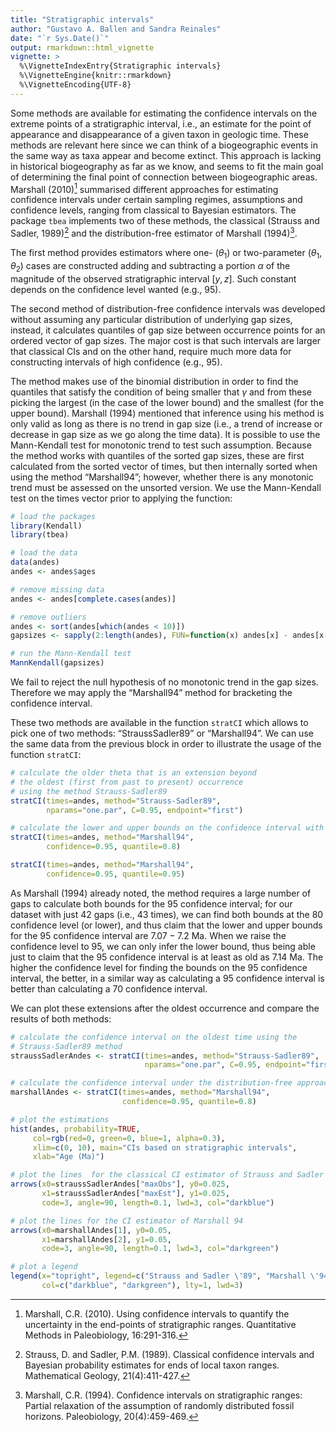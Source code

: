```yaml
---
title: "Stratigraphic intervals"
author: "Gustavo A. Ballen and Sandra Reinales"
date: "`r Sys.Date()`"
output: rmarkdown::html_vignette
vignette: >
  %\VignetteIndexEntry{Stratigraphic intervals}
  %\VignetteEngine{knitr::rmarkdown}
  %\VignetteEncoding{UTF-8}
---
```


Some methods are available for estimating the confidence intervals on the extreme points of a stratigraphic interval, i.e., an estimate for the point of appearance and disappearance of a given taxon in geologic time. These methods are relevant here since we can think of a biogeographic events in the same way as taxa appear and become extinct. This approach is lacking in historical biogeography as far as we know, and seems to fit the main goal of determining the final point of connection between biogeographic areas. Marshall (2010)^[Marshall, C.R. (2010). Using confidence intervals to quantify the uncertainty in the end-points of stratigraphic ranges. Quantitative Methods in Paleobiology, 16:291-316.] summarised different approaches for estimating confidence intervals under certain sampling regimes, assumptions and confidence levels, ranging from classical to Bayesian estimators. The package `tbea` implements two of these methods, the classical (Strauss and Sadler, 1989)^[Strauss, D. and Sadler, P.M. (1989). Classical confidence intervals and Bayesian probability estimates for ends of local taxon ranges. Mathematical Geology, 21(4):411-427.] and the distribution-free estimator of Marshall (1994)^[Marshall, C.R. (1994). Confidence intervals on stratigraphic ranges: Partial relaxation of the assumption of randomly distributed fossil horizons. Paleobiology, 20(4):459-469.].

The first method provides estimators where one- ($\theta_{1}$) or two-parameter ($\theta_{1}, \theta_{2}$) cases are constructed adding and subtracting a portion $\alpha$ of the magnitude of the observed stratigraphic interval $[y, z]$. Such constant depends on the confidence level wanted (e.g., $95%$).

The second method of distribution-free confidence intervals was developed without assuming any particular distribution of underlying gap sizes, instead, it calculates quantiles of gap size between occurrence points for an ordered vector of gap sizes. The major cost is that such intervals are larger that classical CIs and on the other hand, require much more data for constructing intervals of high confidence (e.g., $95%$).

The method makes use of the binomial distribution in order to find the quantiles that satisfy the condition of being smaller that $\gamma$ and from these picking the largest (in the case of the lower bound) and the smallest (for the upper bound). Marshall (1994) mentioned that inference using his method is only valid as long as there is no trend in gap size (i.e., a trend of increase or decrease in gap size as we go along the time data). It is possible to use the Mann-Kendall test for monotonic trend to test such assumption. Because the method works with quantiles of the sorted gap sizes, these are first calculated from the sorted vector of times, but then internally sorted when using the method "Marshall94"; however, whether there is any monotonic trend must be assessed on the unsorted version. We use the Mann-Kendall test on the times vector prior to applying the function:

```r
# load the packages
library(Kendall)
library(tbea)

# load the data
data(andes)
andes <- andes$ages

# remove missing data
andes <- andes[complete.cases(andes)]

# remove outliers
andes <- sort(andes[which(andes < 10)])
gapsizes <- sapply(2:length(andes), FUN=function(x) andes[x] - andes[x-1])

# run the Mann-Kendall test 
MannKendall(gapsizes)
```

We fail to reject the null hypothesis of no monotonic trend in the gap sizes. Therefore we may apply the "Marshall94" method for bracketing the confidence interval.

These two methods are available in the function `stratCI` which allows to pick one of two methods: "StraussSadler89" or "Marshall94". We can use the same data from the previous block in order to illustrate the usage of the function `stratCI`:

```r
# calculate the older theta that is an extension beyond
# the oldest (first from past to present) occurrence
# using the method Strauss-Sadler89
stratCI(times=andes, method="Strauss-Sadler89",
        nparams="one.par", C=0.95, endpoint="first")

# calculate the lower and upper bounds on the confidence interval with a quantile 0.8
stratCI(times=andes, method="Marshall94",
        confidence=0.95, quantile=0.8)

stratCI(times=andes, method="Marshall94",
        confidence=0.95, quantile=0.95)
```

As Marshall (1994) already noted, the method requires a large number of gaps to calculate both bounds for the $95%$ confidence interval; for our dataset with just $42$ gaps (i.e., $43$ times), we can find both bounds at the $80%$ confidence level (or lower), and thus claim that the lower and upper bounds for the $95%$ confidence interval are $7.07-7.2$ Ma. When we raise the confidence level to $95%$, we can only infer the lower bound, thus being able just to claim that the $95%$ confidence interval is at least as old as $7.14$ Ma. The higher the confidence level for finding the bounds on the $95%$ confidence interval, the better, in a similar way as calculating a $95%$ confidence interval is better than calculating a $70%$ confidence interval.

We can plot these extensions after the oldest occurrence and compare the results of both methods:

```r
# calculate the confidence interval on the oldest time using the
# Strauss-Sadler89 method
straussSadlerAndes <- stratCI(times=andes, method="Strauss-Sadler89",
                              nparams="one.par", C=0.95, endpoint="first")

# calculate the confidence interval under the distribution-free approach
marshallAndes <- stratCI(times=andes, method="Marshall94",
                         confidence=0.95, quantile=0.8)

# plot the estimations
hist(andes, probability=TRUE,
     col=rgb(red=0, green=0, blue=1, alpha=0.3),
     xlim=c(0, 10), main="CIs based on stratigraphic intervals",
     xlab="Age (Ma)")

# plot the lines  for the classical CI estimator of Strauss and Sadler
arrows(x0=straussSadlerAndes["maxObs"], y0=0.025,
       x1=straussSadlerAndes["maxEst"], y1=0.025,
       code=3, angle=90, length=0.1, lwd=3, col="darkblue")

# plot the lines for the CI estimator of Marshall 94
arrows(x0=marshallAndes[1], y0=0.05,
       x1=marshallAndes[2], y1=0.05,
       code=3, angle=90, length=0.1, lwd=3, col="darkgreen")

# plot a legend
legend(x="topright", legend=c("Strauss and Sadler \'89", "Marshall \'94"),
       col=c("darkblue", "darkgreen"), lty=1, lwd=3)
```
